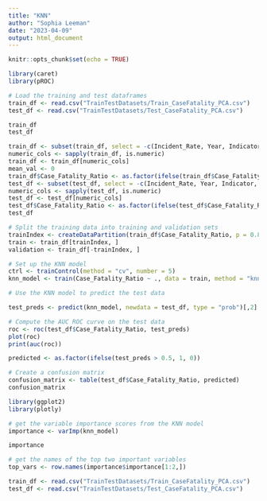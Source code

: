 ```yaml
---
title: "KNN"
author: "Sophia Leeman"
date: "2023-04-09"
output: html_document
---
```


```r
knitr::opts_chunk$set(echo = TRUE)
```

```r
library(caret)
library(pROC)
```

```r
# Load the training and test dataframes
train_df <- read.csv("TrainTestDatasets/Train_CaseFatality_PCA.csv")
test_df <- read.csv("TrainTestDatasets/Test_CaseFatality_PCA.csv")

train_df
test_df

train_df <- subset(train_df, select = -c(Incident_Rate, Year, Indicator, State, Month))
numeric_cols <- sapply(train_df, is.numeric)
train_df <- train_df[numeric_cols]
mean_val <- 0
train_df$Case_Fatality_Ratio <- as.factor(ifelse(train_df$Case_Fatality_Ratio > mean_val, 1, 0))
test_df <- subset(test_df, select = -c(Incident_Rate, Year, Indicator, State, Month))
numeric_cols <- sapply(test_df, is.numeric)
test_df <- test_df[numeric_cols]
test_df$Case_Fatality_Ratio <- as.factor(ifelse(test_df$Case_Fatality_Ratio > mean_val, 1, 0))
test_df

```

```r
# Split the training data into training and validation sets
trainIndex <- createDataPartition(train_df$Case_Fatality_Ratio, p = 0.8, list = FALSE)
train <- train_df[trainIndex, ]
validation <- train_df[-trainIndex, ]

```

```r
# Set up the KNN model
ctrl <- trainControl(method = "cv", number = 5)
knn_model <- train(Case_Fatality_Ratio ~ ., data = train, method = "knn", trControl = ctrl, tuneLength = 10)

```

```r
# Use the KNN model to predict the test data

test_preds <- predict(knn_model, newdata = test_df, type = "prob")[,2]

# Compute the AUC ROC curve on the test data
roc <- roc(test_df$Case_Fatality_Ratio, test_preds)
plot(roc)
print(auc(roc))

predicted <- as.factor(ifelse(test_preds > 0.5, 1, 0))

# Create a confusion matrix
confusion_matrix <- table(test_df$Case_Fatality_Ratio, predicted)
confusion_matrix

```

```r
library(ggplot2)
library(plotly)

# get the variable importance scores from the KNN model
importance <- varImp(knn_model)

importance

# get the names of the top two important variables
top_vars <- row.names(importance$importance[1:2,])

train_df <- read.csv("TrainTestDatasets/Train_CaseFatality_PCA.csv")
test_df <- read.csv("TrainTestDatasets/Test_CaseFatality_PCA.csv")
```

